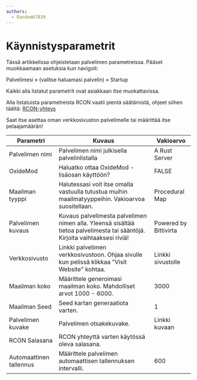 ```yaml
---
authors:
  - Random67839
---
```


# Käynnistysparametrit

Tässä artikkelissa ohjeistetaan palvelimen parametreissa. Pääset muokkaamaan
asetuksia kun navigoit:

Palvelimesi » (valitse haluamasi palvelin) » Startup

Kaikki alla listatut parametrit ovat asiakkaan itse muokattavissa.

Alla listatuista parametreista RCON vaatii pientä säätämistä, ohjeet siihen
täältä: [RCON-yhteys](./rcon)

Saat itse asettaa oman verkkosivuston palvelimelle tai määrittää itse
pelaajamäärän!

| Parametri               | Kuvaus                                                                                                                     | Vakioarvo                   |
| ----------------------- | -------------------------------------------------------------------------------------------------------------------------- | --------------------------- |
| Palvelimen nimi         | Palvelimen nimi julkisella palvelinlistalla                                                                                | A Rust Server               |
| OxideMod                | Haluatko ottaa OxideMod -lisäosan käyttöön?                                                                                | FALSE                       |
| Maailman tyyppi         | Halutessasi voit itse omalla vastuulla tutustua muihin maailmatyyppeihin. Vakioarvoa suositellaan.                         | Procedural Map              |
| Palvelimen kuvaus       | Kuvaus palvelimesta palvelimen nimen alla. Yleensä sisältää tietoa palvelimesta tai sääntöjä. Kirjoita vaihtaaksesi riviä! | Powered by Bittivirta       |
| Verkkosivusto           | Linkki palvelimen verkkosivustoon. Ohjaa sivulle kun pelissä klikkaa "Visit Website" kohtaa.                               | Linkki sivustolle           |
| Maailman koko           | Määrittele generoimasi maailman koko. Mahdolliset arvot 1000 - 6000.                                                       | 3000                        |
| Maailman Seed           | Seed kartan generaatiota varten.                                                                                           | 1                           |
| Palvelimen kuvake       | Palvelimen otsakekuvake.                                                                                                   | Linkki kuvaan               |
| RCON Salasana           | RCON yhteyttä varten käytössä oleva salasana.                                                                              |                             |
| Automaattinen tallennus | Määrittele palvelimen automaattisen tallennuksen intervalli.                                                               | 600                         |
